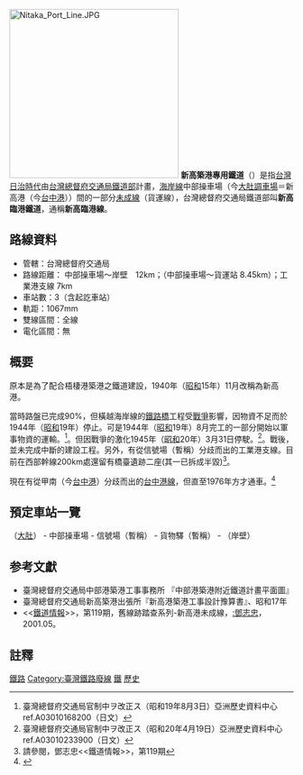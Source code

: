 [[File:Nitaka_Port_Line.JPG|300px]]
'''新高築港專用鐵道'''（{{lang-ja|にいたかちっこうせんようてつどう}}）是指[[台灣|台灣]][[台灣日治時期|日治時代]]由[[台灣總督府交通局鐵道部|台灣總督府交通局鐵道部]]計畫，[[海岸線_(台鐵)|海岸線]]中部操車場（今[[大肚調車場|大肚調車場]]＝新高港（今[[台中港|台中港]]））間的一部分[[未成線|未成線]]（貨運線），台灣總督府交通局鐵道部叫'''新高臨港鐵道'''，通稱'''新高臨港線'''。

== 路線資料 ==
* 管轄：台灣總督府交通局
* 路線距離： 中部操車場～岸壁　12km；（中部操車場～貨運站 8.45km）；工業港支線 7km
* 車站數：3（含起訖車站）
* 軌距：1067mm
* 雙線區間：全線
* 電化區間：無

== 概要 ==
原本是為了配合梧棲港築港之鐵道建設，1940年（[[昭和|昭和]]15年）11月改稱為新高港。

當時路盤已完成90%，但橫越海岸線的[[鐵路橋|鐵路橋]]工程受[[太平洋戰爭|戰爭]]影響，因物資不足而於1944年（[[昭和|昭和]]19年）停止。可是1944年（[[昭和|昭和]]19年）8月完工的一部分開始以軍事物資的運輸。<ref>臺灣總督府交通局官制中ヲ改正ス（昭和19年8月3日）亞洲歷史資料中心 ref.A03010168200（日文）</ref>。但因戰爭的激化1945年（[[昭和|昭和]]20年）3月31日停駛。<ref>臺灣總督府交通局官制中ヲ改正ス（昭和20年4月19日）亞洲歷史資料中心 ref.A03010233900（日文）</ref>。戰後，並未完成中斷的建設工程。另外，有從信號場（暫稱）分歧而出的工業港支線。目前在西部幹線200km處還留有橋臺遺跡二座(其一已拆成半毀)<ref>請參閱，鄧志忠<<鐵道情報>>，第119期</ref>。

現在有從甲南（今[[台中港車站|台中港]]）分歧而出的[[台中港線|台中港線]]，但直至1976年方才通車。<ref>{{Cite web|url=http://cwhung.blogspot.tw/2015/09/blog-post_21.html|title=新高港市的泡影與築港鐵道遺跡|accessdate=2016-12-22|work=cwhung.blogspot.tw|archive-date=2016-12-22|archive-url=https://web.archive.org/web/20161222223933/http://cwhung.blogspot.tw/2015/09/blog-post_21.html|dead-url=no}}</ref>

== 預定車站一覽 ==
（[[大肚車站|大肚]]） - 中部操車場 - 信號場（暫稱） - 貨物驛（暫稱） - （岸壁）

== 参考文獻 ==
*臺灣總督府交通局中部港築港工事事務所 『中部港築港附近鐵道計畫平面圖』
*臺灣總督府交通局新高築港出張所『新高港築港工事設計豫算書』、昭和17年
*<<[[鐵道情報|鐵道情報]]>>，第119期，舊線跡踏查系列-新高港未成線，[[:鄧志忠|:鄧志忠]]，2001.05。

==註釋==
<references/>
{{台灣鐵路}}
[[Category:台灣鐵路未成線|鐵路]]
[[Category:臺灣鐵路廢線|Category:臺灣鐵路廢線]]
[[Category:臺中市交通史|鐵]]
[[Category:台中鐵路|歷史]]